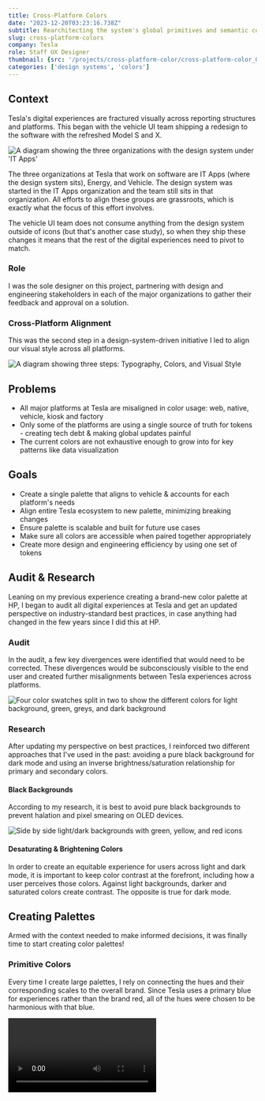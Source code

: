 ```yaml
---
title: Cross-Platform Colors
date: "2023-12-20T03:23:16.738Z"
subtitle: Rearchitecting the system's global primitives and semantic colors, aligning all platforms across organizations
slug: cross-platform-colors
company: Tesla
role: Staff UX Designer
thumbnail: {src: '/projects/cross-platform-color/cross-platform-color_01.jpg', alt: "An ecosystem of digital products all using the same colors"}
categories: ['design systems', 'colors']
---
```


## Context

Tesla's digital experiences are fractured visually across reporting structures and platforms. This began with the vehicle UI team shipping a redesign to the software with the refreshed Model S and X.

![A diagram showing the three organizations with the design system under 'IT Apps'](/projects/cross-platform-color/cross-platform-color_02.jpg)

The three organizations at Tesla that work on software are IT Apps (where the design system sits), Energy, and Vehicle. The design system was started in the IT Apps organization and the team still sits in that organization. All efforts to align these groups are grassroots, which is exactly what the focus of this effort involves. 

The vehicle UI team does not consume anything from the design system outside of icons (but that's another case study), so when they ship these changes it means that the rest of the digital experiences need to pivot to match.

### Role

I was the sole designer on this project, partnering with design and engineering stakeholders in each of the major organizations to gather their feedback and approval on a solution.

### Cross-Platform Alignment

This was the second step in a design-system-driven initiative I led to align our visual style across all platforms.

![A diagram showing three steps: Typography, Colors, and Visual Style](/projects/cross-platform-color/cross-platform-color_03.jpg)

## Problems

- All major platforms at Tesla are misaligned in color usage: web, native, vehicle, kiosk and factory
- Only some of the platforms are using a single source of truth for tokens - creating tech debt & making global updates painful
- The current colors are not exhaustive enough to grow into for key patterns like data visualization

## Goals

- Create a single palette that aligns to vehicle & accounts for each platform's needs
- Align entire Tesla ecosystem to new palette, minimizing breaking changes
- Ensure palette is scalable and built for future use cases
- Make sure all colors are accessible when paired together appropriately
- Create more design and engineering efficiency by using one set of tokens

## Audit & Research

Leaning on my previous experience creating a brand-new color palette at HP, I began to audit all digital experiences at Tesla and get an updated perspective on industry-standard best practices, in case anything had changed in the few years since I did this at HP.

### Audit

In the audit, a few key divergences were identified that would need to be corrected. These divergences would be subconsciously visible to the end user and created further misalignments between Tesla experiences across platforms.

![Four color swatches split in two to show the different colors for light background, green, greys, and dark background](/projects/cross-platform-color/cross-platform-color_04.jpg)

### Research

After updating my perspective on best practices, I reinforced two different approaches that I've used in the past: avoiding a pure black background for dark mode and using an inverse brightness/saturation relationship for primary and secondary colors.

#### Black Backgrounds

According to my research, it is best to avoid pure black backgrounds to prevent halation and pixel smearing on OLED devices.

![Side by side light/dark backgrounds with green, yellow, and red icons](/projects/cross-platform-color/cross-platform-color_07.jpg)

#### Desaturating & Brightening Colors

In order to create an equitable experience for users across light and dark mode, it is important to keep color contrast at the forefront, including how a user perceives those colors. Against light backgrounds, darker and saturated colors create contrast. The opposite is true for dark mode. 

## Creating Palettes

Armed with the context needed to make informed decisions, it was finally time to start creating color palettes!

### Primitive Colors

Every time I create large palettes, I rely on connecting the hues and their corresponding scales to the overall brand. Since Tesla uses a primary blue for experiences rather than the brand red, all of the hues were chosen to be harmonious with that blue.

<Video src="/projects/cross-platform-color/cross-platform-color_05.mp4" alt="An animation showing hues on a color wheel, to a subset of harmonious hues, then larger palettes generated from those hues" />

From there, I took those hues into ColorBox, a tool created a few years ago for this exact purpose: to create balanced and usable color palettes. I used it previously at HP and provided feedback to the creator during its beta, so it feels very cozy to me. Leveraging bezier curves on the HSB colors (and a lot of tweaking), I had a set of primitive colors that provided us room to grow into over the years.

### Semantic Colors

One of my primary goals with the semantic layer was to keep usage and naming as close to our existing usage as possible, in order to prevent needless breaking changes. I followed our token naming structure and expanded our semantic colors to fit the wide variety of use cases needed across platforms.

![A diagram showing colors used in primitive, semantic, and component tokens](/projects/cross-platform-color/cross-platform-color_06.jpg)

The goal here was to create a set that would cover the majority of use cases for each of the platforms, while also providing platform-specific semantic color tokens. Generally, I try not to optimize for any edge cases that would introduce unnecessary inconsistency or wasted effort.

## Testing
Throughout the process, I tested the primitive and semantic color palettes, but once they were largely ready to present, I stress tested them against hundreds of screens. These screens represented a large variety of scenarios including data density, color usage, and platforms.

<Video src="/projects/cross-platform-color/cross-platform-color_09.mp4" alt="An animation going from light to dark mode with the corresponding semantic colors" />

And, of course, accessibility was at the core of everything that happened. It is extremely important and a non-negotiable. I strove to make sure we met AA color contrast across the board, making sure we were getting at least a 4.5:1 ratio on our worst case scenarios (far right).

![A set of colors and their corresponding contrast ratios](/projects/cross-platform-color/cross-platform-color_08.jpg)

After some tweaking, it was time to present to stakeholders.

## Conclusion & Impact

After many rounds of revision and approval, we landed on a solution that we were happy with!

<Video src="/projects/cross-platform-color/cross-platform-color_10.mp4" alt="An animation between light and dark of an ecosystem of digital products all using the same colors" />

This effort ended up being a situation where the tail wagged the dog, in which I worked with a few product teams and organization leaders to define a dark mode strategy across all applications in each platform and even across platforms. This was the first effort of its kind at Tesla.

![Mobile, web, and vehicle screens side by side with their respective 'appearance' toggles](/projects/cross-platform-color/cross-platform-color_11.jpg)

Finally, after literal years since the vehicle UI team shipped their refreshed UI, we had a consistent approach for color, all referencing tokens from the design system as a source of truth.

